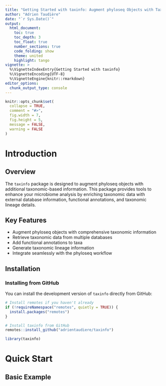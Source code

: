 ```yaml
---
title: "Getting Started with taxinfo: Augment phyloseq Objects with Taxonomic Information"
author: "Adrien Taudière"
date: "`r Sys.Date()`"
output: 
  html_document:
    toc: true
    toc_depth: 3
    toc_float: true
    number_sections: true
    code_folding: show
    theme: united
    highlight: tango
vignette: >
  %\VignetteIndexEntry{Getting Started with taxinfo}
  %\VignetteEncoding{UTF-8}
  %\VignetteEngine{knitr::rmarkdown}
editor_options: 
  chunk_output_type: console
---
```


```r
knitr::opts_chunk$set(
  collapse = TRUE,
  comment = "#>",
  fig.width = 7,
  fig.height = 5,
  message = FALSE,
  warning = FALSE
)
```

# Introduction

## Overview

The `taxinfo` package is designed to augment phyloseq objects with additional taxonomic-based information. This package provides tools to enhance your microbiome analysis by enriching taxonomic data with external database information, functional annotations, and taxonomic lineage details.

## Key Features

- Augment phyloseq objects with comprehensive taxonomic information
- Retrieve taxonomic data from multiple databases
- Add functional annotations to taxa
- Generate taxonomic lineage information
- Integrate seamlessly with the phyloseq workflow

## Installation

### Installing from GitHub

You can install the development version of `taxinfo` directly from GitHub:

```r
# Install remotes if you haven't already
if (!requireNamespace("remotes", quietly = TRUE)) {
  install.packages("remotes")
}

# Install taxinfo from GitHub
remotes::install_github("adrientaudiere/taxinfo")
```

```r
library(taxinfo)
```

# Quick Start

## Basic Example
